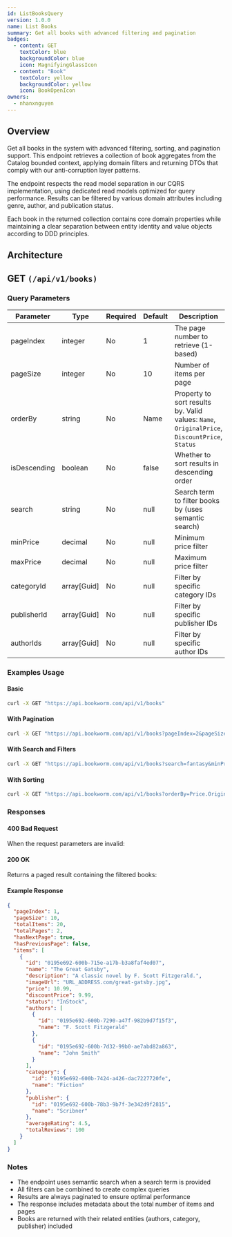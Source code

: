 ```yaml
---
id: ListBooksQuery
version: 1.0.0
name: List Books
summary: Get all books with advanced filtering and pagination
badges:
  - content: GET
    textColor: blue
    backgroundColor: blue
    icon: MagnifyingGlassIcon
  - content: "Book"
    textColor: yellow
    backgroundColor: yellow
    icon: BookOpenIcon
owners:
  - nhanxnguyen
---
```


## Overview

Get all books in the system with advanced filtering, sorting, and pagination support. This endpoint retrieves a collection of book aggregates from the Catalog bounded context, applying domain filters and returning DTOs that comply with our anti-corruption layer patterns.

The endpoint respects the read model separation in our CQRS implementation, using dedicated read models optimized for query performance. Results can be filtered by various domain attributes including genre, author, and publication status.

Each book in the returned collection contains core domain properties while maintaining a clear separation between entity identity and value objects according to DDD principles.

## Architecture

<NodeGraph />

## GET `(/api/v1/books)`

### Query Parameters

| Parameter    | Type        | Required | Default | Description                                                                                   |
| ------------ | ----------- | -------- | ------- | --------------------------------------------------------------------------------------------- |
| pageIndex    | integer     | No       | 1       | The page number to retrieve (1-based)                                                         |
| pageSize     | integer     | No       | 10      | Number of items per page                                                                      |
| orderBy      | string      | No       | Name    | Property to sort results by. Valid values: `Name`, `OriginalPrice`, `DiscountPrice`, `Status` |
| isDescending | boolean     | No       | false   | Whether to sort results in descending order                                                   |
| search       | string      | No       | null    | Search term to filter books by (uses semantic search)                                         |
| minPrice     | decimal     | No       | null    | Minimum price filter                                                                          |
| maxPrice     | decimal     | No       | null    | Maximum price filter                                                                          |
| categoryId   | array[Guid] | No       | null    | Filter by specific category IDs                                                               |
| publisherId  | array[Guid] | No       | null    | Filter by specific publisher IDs                                                              |
| authorIds    | array[Guid] | No       | null    | Filter by specific author IDs                                                                 |

### Examples Usage

#### Basic

```bash title="Example Request"
curl -X GET "https://api.bookworm.com/api/v1/books"
```

#### With Pagination

```bash title="Example Request"
curl -X GET "https://api.bookworm.com/api/v1/books?pageIndex=2&pageSize=20"
```

#### With Search and Filters

```bash title="Example Request"
curl -X GET "https://api.bookworm.com/api/v1/books?search=fantasy&minPrice=10&maxPrice=50&categoryId=123e4567-e89b-12d3-a456-426614174000"
```

#### With Sorting

```bash title="Example Request"
curl -X GET "https://api.bookworm.com/api/v1/books?orderBy=Price.OriginalPrice&isDescending=true"
```

### Responses

#### <span className="text-orange-500">400 Bad Request</span>

When the request parameters are invalid:

<SchemaViewer file="response-400.json" maxHeight="500" id="response-400" />

#### <span className="text-green-500">200 OK</span>

Returns a paged result containing the filtered books:

<SchemaViewer file="response-200.json" maxHeight="500" id="response-200" />

#### Example Response

```json title="200 OK"
{
  "pageIndex": 1,
  "pageSize": 10,
  "totalItems": 20,
  "totalPages": 2,
  "hasNextPage": true,
  "hasPreviousPage": false,
  "items": [
    {
      "id": "0195e692-600b-715e-a17b-b3a8faf4ed07",
      "name": "The Great Gatsby",
      "description": "A classic novel by F. Scott Fitzgerald.",
      "imageUrl": "URL_ADDRESS.com/great-gatsby.jpg",
      "price": 10.99,
      "discountPrice": 9.99,
      "status": "InStock",
      "authors": [
        {
          "id": "0195e692-600b-7290-a47f-982b9d7f15f3",
          "name": "F. Scott Fitzgerald"
        },
        {
          "id": "0195e692-600b-7d32-99b0-ae7abd82a863",
          "name": "John Smith"
        }
      ],
      "category": {
        "id": "0195e692-600b-7424-a426-dac7227720fe",
        "name": "Fiction"
      },
      "publisher": {
        "id": "0195e692-600b-78b3-9b7f-3e342d9f2815",
        "name": "Scribner"
      },
      "averageRating": 4.5,
      "totalReviews": 100
    }
  ]
}
```

### Notes

- The endpoint uses semantic search when a search term is provided
- All filters can be combined to create complex queries
- Results are always paginated to ensure optimal performance
- The response includes metadata about the total number of items and pages
- Books are returned with their related entities (authors, category, publisher) included
